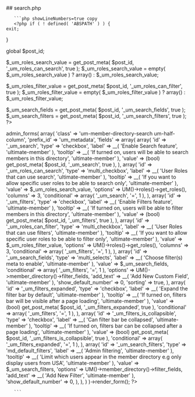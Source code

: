 

<div class="phpdocumentor-element -file">
    ## search.php

        

    
       ```php showLineNumbers=true copy
       <?php if ( ! defined( 'ABSPATH' ) ) {
	exit;
}

global $post_id;

$_um_roles_search_value = get_post_meta( $post_id, '_um_roles_can_search', true );
$_um_roles_search_value = empty( $_um_roles_search_value ) ? array() : $_um_roles_search_value;

$_um_roles_filter_value = get_post_meta( $post_id, '_um_roles_can_filter', true );
$_um_roles_filter_value = empty( $_um_roles_filter_value ) ? array() : $_um_roles_filter_value;

$_um_search_fields  = get_post_meta( $post_id, '_um_search_fields', true );
$_um_search_filters = get_post_meta( $post_id, '_um_search_filters', true ); ?>


<div class="um-admin-metabox">
	<?php
	UM()->admin_forms(
		array(
			'class'     => 'um-member-directory-search um-half-column',
			'prefix_id' => 'um_metadata',
			'fields'    => array(
				array(
					'id'      => '_um_search',
					'type'    => 'checkbox',
					'label'   => __( 'Enable Search feature', 'ultimate-member' ),
					'tooltip' => __( 'If turned on, users will be able to search members in this directory', 'ultimate-member' ),
					'value'   => (bool) get_post_meta( $post_id, '_um_search', true ),
				),
				array(
					'id'          => '_um_roles_can_search',
					'type'        => 'multi_checkbox',
					'label'       => __( 'User Roles that can use search', 'ultimate-member' ),
					'tooltip'     => __( 'If you want to allow specific user roles to be able to search only', 'ultimate-member' ),
					'value'       => $_um_roles_search_value,
					'options'     => UM()->roles()->get_roles(),
					'columns'     => 3,
					'conditional' => array( '_um_search', '=', 1 ),
				),
				array(
					'id'      => '_um_filters',
					'type'    => 'checkbox',
					'label'   => __( 'Enable Filters feature', 'ultimate-member' ),
					'tooltip' => __( 'If turned on, users will be able to filter members in this directory', 'ultimate-member' ),
					'value'   => (bool) get_post_meta( $post_id, '_um_filters', true ),
				),
				array(
					'id'          => '_um_roles_can_filter',
					'type'        => 'multi_checkbox',
					'label'       => __( 'User Roles that can use filters', 'ultimate-member' ),
					'tooltip'     => __( 'If you want to allow specific user roles to be able to filter only', 'ultimate-member' ),
					'value'       => $_um_roles_filter_value,
					'options'     => UM()->roles()->get_roles(),
					'columns'     => 3,
					'conditional' => array( '_um_filters', '=', 1 ),
				),
				array(
					'id'                  => '_um_search_fields',
					'type'                => 'multi_selects',
					'label'               => __( 'Choose filter(s) meta to enable', 'ultimate-member' ),
					'value'               => $_um_search_fields,
					'conditional'         => array( '_um_filters', '=', 1 ),
					'options'             => UM()->member_directory()->filter_fields,
					'add_text'            => __( 'Add New Custom Field', 'ultimate-member' ),
					'show_default_number' => 0,
					'sorting'             => true,
				),
				array(
					'id'          => '_um_filters_expanded',
					'type'        => 'checkbox',
					'label'       => __( 'Expand the filter bar by default', 'ultimate-member' ),
					'tooltip'     => __( 'If turned on, filters bar will be visible after a page loading', 'ultimate-member' ),
					'value'       => (bool) get_post_meta( $post_id, '_um_filters_expanded', true ),
					'conditional' => array( '_um_filters', '=', 1 ),
				),
				array(
					'id'          => '_um_filters_is_collapsible',
					'type'        => 'checkbox',
					'label'       => __( 'Can filter bar be collapsed', 'ultimate-member' ),
					'tooltip'     => __( 'If turned on, filters bar can be collapsed after a page loading', 'ultimate-member' ),
					'value'       => (bool) get_post_meta( $post_id, '_um_filters_is_collapsible', true ),
					'conditional' => array( '_um_filters_expanded', '=', 1 ),
				),
				array(
					'id'                  => '_um_search_filters',
					'type'                => 'md_default_filters',
					'label'               => __( 'Admin filtering', 'ultimate-member' ),
					'tooltip'             => __( 'Limit which users appear in the member directory e.g only display users from USA', 'ultimate-member' ),
					'value'               => $_um_search_filters,
					'options'             => UM()->member_directory()->filter_fields,
					'add_text'            => __( 'Add New Filter', 'ultimate-member' ),
					'show_default_number' => 0,
				),
			),
		)
	)->render_form();
	?>
	<div class="um-admin-clear"></div>
</div>

       ```
</div>
